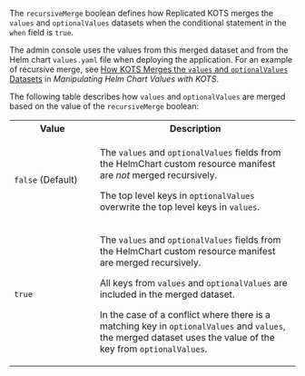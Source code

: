 The `recursiveMerge` boolean defines how Replicated KOTS merges the `values` and `optionalValues` datasets when the conditional statement in the `when` field is `true`.

The admin console uses the values from this merged dataset and from the Helm chart `values.yaml` file when deploying the application. For an example of recursive merge, see [How KOTS Merges the `values` and `optionalValues` Datasets](/vendor/helm-optional-value-keys#example-recursive-merge) in _Manipulating Helm Chart Values with KOTS_.        

The following table describes how `values` and `optionalValues` are merged based on the value of the `recursiveMerge` boolean:

<table>
  <tr>
    <th width="30%">Value</th>
    <th>Description</th>
  </tr>
  <tr>
    <td><code>false</code> (Default)</td>
    <td><p>The <code>values</code> and <code>optionalValues</code> fields from the HelmChart custom resource manifest are <em>not</em> merged recursively.</p>
    <p>The top level keys in <code>optionalValues</code> overwrite the top level keys in <code>values</code>.</p>
    </td>
  </tr>
  <tr>
    <td><code>true</code></td>    
    <td><p>The <code>values</code> and <code>optionalValues</code> fields from the HelmChart custom resource manifest are merged recursively.</p>
    <p>All keys from <code>values</code> and <code>optionalValues</code> are included in the merged dataset.</p>
    <p>In the case of a conflict where there is a matching key in <code>optionalValues</code> and <code>values</code>, the merged dataset uses the value of the key from <code>optionalValues</code>.</p>
    </td>
  </tr>
</table>
